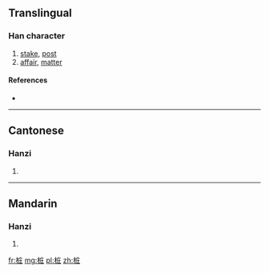 {{also|樁}}
==Translingual==

===Han character===
{{Han char|rn=75|rad=木|as=06|sn=10|four=|canj=木戈土 (DIG)}}

# [[stake]], [[post]]
# [[affair]], [[matter]]

====References====
* {{Han ref|kx=0526.211|hdz=21205.060|uh=6869|ud=26729}}

----

==Cantonese==

===Hanzi===
{{yue-hanzi|jyut=|y=jong1|tra=樁}}

# {{defn|lang=yue|sort=木06}}

----

==Mandarin==

===Hanzi===
{{cmn-hanzi|tra=樁|pin=[[zhuāng]] ([[zhuang1]])|wg=chuang<sup>1</sup>}}

# {{defn|lang=cmn|sort=木06}}

[[fr:桩]]
[[mg:桩]]
[[pl:桩]]
[[zh:桩]]